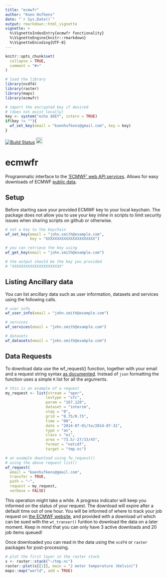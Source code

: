 ```yaml
---
title: "ecmwfr"
author: "Koen Hufkens"
date: "`r Sys.Date()`"
output: rmarkdown::html_vignette
vignette: >
  %\VignetteIndexEntry{ecmwfr functionality}
  %\VignetteEngine{knitr::rmarkdown}
  %\VignetteEncoding{UTF-8}
---
```


```r
knitr::opts_chunk$set(
  collapse = TRUE,
  comment = "#>"
)

# load the library
library(ncdf4)
library(raster)
library(maps)
library(ecmwfr)

# import the encrypted key if desired
# (does not exist locally)
key <- system("echo $KEY", intern = TRUE)
if(key != ""){
  wf_set_key(email = "koenhufkens@gmail.com", key = key)
}
```

[![Build Status](https://travis-ci.org/khufkens/ecmwfr.svg?branch=master)](https://travis-ci.org/khufkens/ecmwfr)
<a href="https://www.buymeacoffee.com/H2wlgqCLO" target="_blank"><img src="https://www.buymeacoffee.com/assets/img/custom_images/orange_img.png" alt="Buy Me A Coffee" height="21px" ></a>

# ecmwfr

Programmatic interface to the ['ECMWF' web API services](https://confluence.ecmwf.int/display/WEBAPI/ECMWF+Web+API+Home). Allows for easy downloads of ECMWF [public data](https://confluence.ecmwf.int/display/WEBAPI/Access+ECMWF+Public+Datasets).

## Setup

Before starting save your provided ECMWF key to your local keychain. The package does not allow you to use your key inline in scripts to limit security issues when sharing scripts on github or otherwise.

```r
# set a key to the keychain
wf_set_key(email = "john.smith@example.com",
           key = "XXXXXXXXXXXXXXXXXXXXXX")

# you can retrieve the key using
wf_get_key(email = "john.smith@example.com")

# the output should be the key you provided
# "XXXXXXXXXXXXXXXXXXXXXX"
```

## Listing Ancillary data

You can list ancillary data such as user information, datasets and services using the following calls.

```r
# user info
wf_user_info(email = "john.smith@example.com")

# services
wf_services(email = "john.smith@example.com")

# datasets
wf_datasets(email = "john.smith@example.com")
```

## Data Requests

To download data use the wf_request() function, together with your email and a request string syntax [as documented](https://confluence.ecmwf.int/display/WEBAPI/Brief+request+syntax#Briefrequestsyntax-Syntax). Instead of `json` formatting the function uses a simple `R` list for all the arguments.

```r
# this is an example of a request
my_request <- list(stream = "oper",
                  levtype = "sfc",
                  param = "167.128",
                  dataset = "interim",
                  step = "0",
                  grid = "0.75/0.75",
                  time = "00",
                  date = "2014-07-01/to/2014-07-31",
                  type = "an",
                  class = "ei",
                  area = "73.5/-27/33/45",
                  format = "netcdf",
                  target = "tmp.nc")

# an example download using fw_request()
# using the above request list()
wf_request(
  email = "koenhufkens@gmail.com",
  transfer = TRUE,
  path = "~",
  request = my_request,
  verbose = FALSE)
```

This operation might take a while. A progress indicator will keep you informed on the status of your request. The download will expire after a default time out of one hour. You will be informed of where to track your job request on [the ECMWF website](https://apps.ecmwf.int/webmars/joblist/), and provided with a download url which can be sued with the `wt_transer()` funtion to download the data on a later moment. Keep in mind that you can only have 3 active downloads and 20 job items queued!

Once downloaded you can read in the data using the `ncdf4` or `raster` packages for post-processing.

```r
# plot the first layer in the raster stack
s <- raster::stack("~/tmp.nc")
raster::plot(s[[1]], main = "2 meter temperature (Kelvin)")
maps::map("world", add = TRUE)
```

